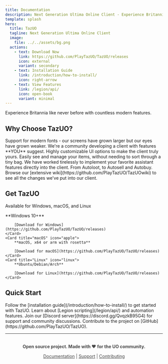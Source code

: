 ```yaml
---
title: Documentation
description: Next Generation Ultima Online Client - Experience Britannia like never before with countless modern features.
template: splash
hero:
  title: TazUO
  tagline: Next Generation Ultima Online Client
  image:
    file: ../../assets/bg.png
  actions:
    - text: Download Now
      link: https://github.com/PlayTazUO/TazUO/releases
      icon: external
      variant: secondary
    - text: Installation Guide
      link: /introduction/how-to-install/
      icon: right-arrow
    - text: View Features
      link: /legion/api/
      icon: open-book
      variant: minimal
---
```



Experience Britannia like never before with countless modern features.

## Why Choose TazUO?

<CardGrid>
	<Card title="Customizable TTF Font Support" icon="pencil">
		Support for modern fonts - our screens have grown larger but our eyes have grown weaker.
	</Card>
	<Card title="Active Development" icon="rocket">
		We're a community developing a client with features **YOU** suggest.
	</Card>
	<Card title="Customizable UI" icon="setting">
		Highly customizable UI options to make the client truly yours.
	</Card>
	<Card title="Grid Containers" icon="list-format">
		Easily see and manage your items, without needing to sort through a tiny bag.
	</Card>
	<Card title="Built-in Assistant" icon="star">
		We have worked tirelessly to implement your favorite assistant features directly into the client. From Autoloot, to Autosell and Autobuy.
	</Card>
	<Card title="View More Features" icon="external">
		Browse our [extensive wiki](https://github.com/PlayTazUO/TazUOwiki) to see all the changes we've put into our client.
	</Card>
</CardGrid>

## Get TazUO

Available for Windows, macOS, and Linux

<CardGrid>
	<Card title="Windows" icon="laptop">
		**Windows 10+** 
		
		[Download for Windows](https://github.com/PlayTazUO/TazUO/releases)
	</Card>
	<Card title="macOS" icon="apple">
		**macOS, x64 or arm with rosetta**
		
		[Download for macOS](https://github.com/PlayTazUO/TazUO/releases)
	</Card>
	<Card title="Linux" icon="linux">
		**Ubuntu/Debian/Arch**
		
		[Download for Linux](https://github.com/PlayTazUO/TazUO/releases)
	</Card>
</CardGrid>

## Quick Start

<CardGrid>
	<Card title="Installation" icon="rocket">
		Follow the [installation guide](/introduction/how-to-install/) to get started with TazUO.
	</Card>
	<Card title="Python API" icon="document">
		Learn about [Legion scripting](/legion/api/) and automation features.
	</Card>
	<Card title="Community" icon="discord">
		Join our [Discord server](https://discord.gg/QvqzkB95G4) for support and community discussions.
	</Card>
	<Card title="Contributing" icon="github">
		Contribute to the project on [GitHub](https://github.com/PlayTazUO/TazUO).
	</Card>
</CardGrid>

---

<div style="text-align: center; margin-top: 2rem; opacity: 0.8;">

**Open source project. Made with ❤️ for the UO community.**

[Documentation](https://github.com/PlayTazUO/TazUOwiki) | [Support](https://discord.gg/QvqzkB95G4) | [Contributing](https://github.com/PlayTazUO/TazUO)

</div>
